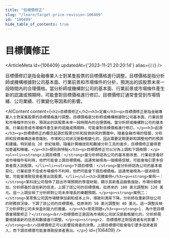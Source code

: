 ```yaml
---
title: "目標價修正"
slug: "/learn/target-price-revision-106409"
id: "106409"
hide_table_of_contents: true
---
```



# 目標價修正

<ArticleMeta id={106409} updatedAt={'2023-11-21 20:20:14'} alias={`[]`} />
<div className='border-solid border-b border-t-0 my-4 border-[var(--ifm-color-gray-300)]' />

目標價修訂是指金融專業人士對某隻股票的目標價格進行調整。目標價格是指分析師或機構根據對公司基本面、行業前景和市場條件的分析，預測出的該股票未來一段時間內的合理價格。當分析師或機構對公司的基本面、行業前景或市場條件產生新的認識或預期時，可能會對目標價格進行修訂。目標價修訂通常會受到市場情緒、公司業績、行業變化等因素的影響。

<AIContent content={`<h2>目標價修正</h2><h3>定義</h3><p>目標價修正是指金融專業人士對某隻股票的目標價格進行調整。目標價格是分析師或機構根據對公司基本面、行業前景和市場條件的分析，預測出的該股票未來一段時間內的合理價格。當分析師或機構對公司的基本面、行業前景或市場條件產生新的認識或預期時，可能會對目標價格進行修訂。</p><h3>起源</h3><p>目標價修正的概念起源於股票分析和投資研究的實踐中。隨着金融市場的發展，分析師和投資機構逐漸意識到，市場和公司狀況是動態變化的，因此需要定期更新和調整他們的預測和建議。特別是在 20 世紀後期，隨着計算機技術和數據分析工具的進步，目標價修正變得更加普遍和精確。</p><h3>類別與特點</h3><p>目標價修正可以分為上調和下調兩類：</p><ul><li><strong>上調目標價：</strong>當分析師認為公司的基本面改善、行業前景看好或市場條件有利時，他們可能會上調目標價格。這通常被視為一個積極信號，可能會吸引更多投資者買入該股票。</li><li><strong>下調目標價：</strong>當分析師認為公司的基本面惡化、行業前景不佳或市場條件不利時，他們可能會下調目標價格。這通常被視為一個消極信號，可能會導致投資者賣出該股票。</li></ul><h3>具體案例</h3><p><strong>案例一：</strong>某科技公司發佈了超出市場預期的季度財報，顯示其新產品銷售強勁，市場份額增加。分析師基於這些新的信息，上調了該公司的目標價格，從原來的 100 美元調整到 120 美元。這一上調反映了分析師對公司未來增長的樂觀預期。</p><p><strong>案例二：</strong>某零售公司因市場競爭加劇和成本上升，導致利潤率下降。分析師在重新評估公司的財務狀況後，下調了該公司的目標價格，從原來的 50 美元調整到 40 美元。這一調整反映了分析師對公司未來盈利能力的擔憂。</p><h3>常見問題</h3><p><strong>1. 為什麼目標價會頻繁修正？</strong><br/>目標價修正是因為市場和公司狀況是動態變化的，分析師需要根據最新的信息和數據進行調整。</p><p><strong>2. 目標價修正對投資者有何影響？</strong><br/>目標價修正可以影響投資者的決策。上調目標價可能會吸引更多投資者買入，而下調目標價可能會導致投資者賣出。</p>`} id={106409} />
